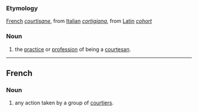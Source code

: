 ===Etymology===
[[French]] ''[[courtisane]]'', from [[Italian]] ''[[cortigiana]]'', from [[Latin]] ''[[cohort]]''

===Noun===
# the [[practice]] or [[profession]] of being a [[courtesan]]. 

----

==French==

===Noun===
# any action taken by a group of [[courtier]]s.